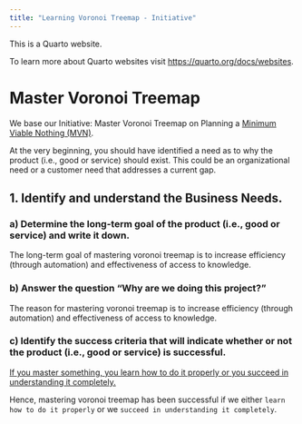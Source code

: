 ```yaml
---
title: "Learning Voronoi Treemap - Initiative"
---
```


This is a Quarto website.

To learn more about Quarto websites visit <https://quarto.org/docs/websites>.

# Master Voronoi Treemap

We base our Initiative: Master Voronoi Treemap on Planning a [Minimum Viable Nothing (MVN)](https://github.com/vanHeemstraSystems/minimum-viable-nothing).

At the very beginning, you should have identified a need as to why the product (i.e., good or service) should exist. This could be an organizational need or a customer need that addresses a current gap.

## 1. Identify and understand the **Business Needs**.

### a) Determine the **long-term goal** of the product (i.e., good or service) and write it down.

The long-term goal of mastering voronoi treemap is to increase efficiency (through automation) and effectiveness of access to knowledge.

### b) Answer the question "**Why are we doing this project?**"

The reason for mastering voronoi treemap is to increase efficiency (through automation) and effectiveness of access to knowledge.

### c) Identify the **success criteria** that will indicate whether or not the product (i.e., good or service) is successful.

[If you master something, you learn how to do it properly or you succeed in understanding it completely.](https://www.collinsdictionary.com/dictionary/english/master-a-subject#:~:text=If%20you%20master%20something%2C%20you,succeed%20in%20understanding%20it%20completely.) 

Hence, mastering voronoi treemap has been successful if we either ```learn how to do it properly``` or we ```succeed in understanding it completely```.
